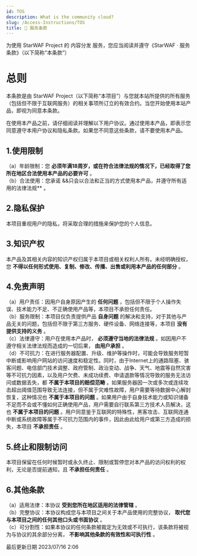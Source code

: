 ```yaml
---
id: TOS
description: What is the community cloud?
slug: /Access-Instructions/TOS
title: 📜 服务条款
---
```



为使用 StarWAF Project 的 内容分发 服务，您应当阅读并遵守《StarWAF · 服务条款》（以下简称“本条款”）

# 总则

本条款是由 StarWAF Project（以下简称“本项目”）与您就本站所提供的所有服务（包括但不限于互联网服务）的相关事项所订立的有效合约。当您开始使用本站产品，即视为同意本条款。

在使用本产品之前，请仔细阅读并理解以下用户协议。通过使用本产品，即表示您同意遵守本用户协议和隐私条款。如果您不同意这些条款，请不要使用本产品。

## 1.使用限制
（a）年龄限制：您 **必须年满18周岁，或在符合法律法规的情况下，已经取得了您所在地区合法使用本产品的必要许可** 。  
（b）合法使用：您承诺 &&只会以合法和正当的方式使用本产品，并遵守所有适用的法律法规** 。

## 2.隐私保护
本项目重视用户的隐私，将采取合理的措施来保护您的个人信息。

## 3.知识产权
本产品及其相关内容的知识产权归属于本项目或相关权利人所有。未经明确授权，您 **不得以任何形式使用、复制、修改、传播、出售或利用本产品的任何部分** 。

## 4.免责声明
（a）用户责任：因用户自身原因产生的 **任何问题** ，包括但不限于个人操作失误、技术能力不足、不正确使用产品等，本项目不承担任何责任。  
（b）服务限制：本项目仅负责提供产品 **自身问题** 的解决和支持，对于其他与产品无关的问题，包括但不限于第三方服务、硬件设备、网络连接等，本项目 **没有提供支持的义务** 。  
（c）法律遵守：用户在使用本产品时， **必须遵守当地的法律法规** 。如因用户不遵守相关法律法规而造成的一切后果， **由用户承担** 。  
（d）不可抗力：在进行服务器配置、升级、维护等操作时，可能会导致服务短暂中断或影响用户网站的访问速度和稳定性。同时，由于Internet上的通路阻塞、骇客问题、电信部门技术调整、政府管制、政治变动、战争、天气、地震等自然灾害等不可抗力因素，以及用户欠费、未成功续费、申请退款等情况导致的服务无法访问或数据丢失，都 **不属于本项目的赔偿范畴** 。如果服务器因一次或多次或连续攻击超出阈值范围导致无法连接，但不属于灾难性故障，用户需要等待数据中心解封恢复，这种情况也 **不属于本项目的问题** 。如果用户由于自身技术能力或知识储备不足而不会或不懂如何正确使用产品，用户需要自行联系第三方技术人员解决，这也 **不属于本项目的问题** 。用户同意鉴于互联网的特殊性，黑客攻击、互联网连通中断或系统故障等属于不可抗力范围内的事件，因此由此给用户或第三方造成的损失，本项目 **不承担责任** 。

## 5.终止和限制访问
本项目保留在任何时候暂时或永久终止、限制或暂停您对本产品的访问权利的权利，无论是否提前通知，且 **不承担任何责任** 。

## 6.其他条款
（a）适用法律：本协议 **受到您所在地区适用的法律管辖** 。  
（b）完整协议：本协议构成您与本项目之间关于本产品使用的完整协议， **取代您与本项目之间的任何其他口头或书面协议** 。  
（c）可分割性：如果本协议的任何条款被裁定为无效或不可执行，该条款将被视为与协议的其余部分分离， **不影响其他条款的有效性和可执行性** 。


最后更新日期 2023/07/16 2:06